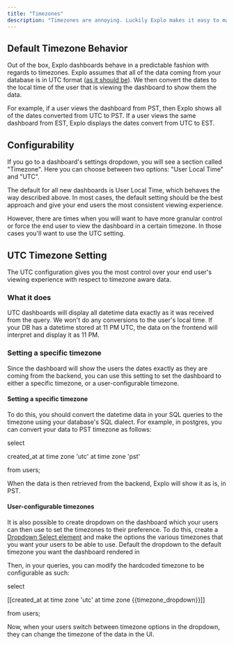 ```yaml
---
title: "Timezones"
description: "Timezones are annoying. Luckily Explo makes it easy to manage timezones for your dashboard on a granular level to enable you to serve data to your customers in the most accurate form possible."
---
```


## Default Timezone Behavior

Out of the box, Explo dashboards behave in a predictable fashion with regards to timezones. Explo assumes that all of the data coming from your database is in UTC format ([as it should be](https://dev.to/corykeane/3-simple-rules-for-effectively-handling-dates-and-timezones-1pe0)). We then convert the dates to the local time of the user that is viewing the dashboard to show them the data. 

For example, if a user views the dashboard from PST, then Explo shows all of the dates converted from UTC to PST. If a user views the same dashboard from EST, Explo displays the dates convert from UTC to EST.

## Configurability

If you go to a dashboard's settings dropdown, you will see a section called "Timezone". Here you can choose between two options: "User Local Time" and "UTC".

The default for all new dashboards is User Local Time, which behaves the way described above. In most cases, the default setting should be the best approach and give your end users the most consistent viewing experience. 

However, there are times when you will want to have more granular control or force the end user to view the dashboard in a certain timezone. In those cases you'll want to use the UTC setting.

## UTC Timezone Setting

The UTC configuration gives you the most control over your end user's viewing experience with respect to timezone aware data.

### What it does

UTC dashboards will display all datetime data exactly as it was received from the query. We won't do any conversions to the user's local time. If your DB has a datetime stored at 11 PM UTC, the data on the frontend will interpret and display it as 11 PM.

### Setting a specific timezone

Since the dashboard will show the users the dates exactly as they are coming from the backend, you can use this setting to set the dashboard to either a specific timezone, or a user-configurable timezone.

#### Setting a specific timezone

To do this, you should convert the datetime data in your SQL queries to the timezone using your database's SQL dialect. For example, in postgres, you can convert your data to PST timezone as follows:

select

 created\_at at time zone 'utc' at time zone 'pst'

from users;

When the data is then retrieved from the backend, Explo will show it as is, in PST.

#### User-configurable timezones

It is also possible to create dropdown on the dashboard which your users can then use to set the timezones to their preference. To do this, create a [Dropdown Select element](https://docs.explo.co/creating-dashboards/ui-elements/dropdown-select) and make the options the various timezones that you want your users to be able to use. Default the dropdown to the default timezone you want the dashboard rendered in

Then, in your queries, you can modify the hardcoded timezone to be configurable as such:

select

\[\[created\_at at time zone 'utc' at time zone {{timezone\_dropdown}}\]\]

from users;

Now, when your users switch between timezone options in the dropdown, they can change the timezone of the data in the UI.